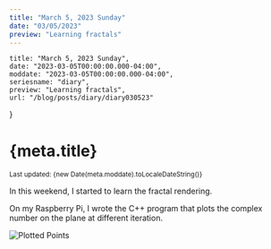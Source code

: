 ```yaml
---
title: "March 5, 2023 Sunday"
date: "03/05/2023"
preview: "Learning fractals"
---
```



    title: "March 5, 2023 Sunday",
    date: "2023-03-05T00:00:00.000-04:00",
    moddate: "2023-03-05T00:00:00.000-04:00",
    seriesname: "diary",
    preview: "Learning fractals",
    url: "/blog/posts/diary/diary030523"
}

<Head>
    <title>kenryuS - {meta.title}</title>
    <link rel="icon" href="/icon.jpeg" />
</Head>
<TheSEO title={meta.title} description={meta.preview} currentURL={meta.url} isArticle={true}
    articleInfo={{
        pubTime: meta.date,
        modTime: meta.moddate,
        tags: ["Diary"]
    }}
/>
<div className={mdStyle.Article}>
<h1>{meta.title}</h1>
<small>Last updated: {new Date(meta.moddate).toLocaleDateString()}</small>

In this weekend, I started to learn the fractal rendering.

On my Raspberry Pi, I wrote the C++ program that plots the complex number on the plane at different iteration.

![Plotted Points](/diary/030520230.png)

<GoBackBtn series="diary" /></div>